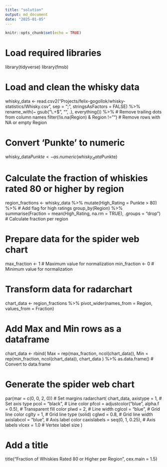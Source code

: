 ```yaml
---
title: "solution"
output: md_document
date: "2025-01-05"
---
```


```r
knitr::opts_chunk$set(echo = TRUE)
```
# Load required libraries
library(tidyverse)
library(fmsb)

# Load and clean the whisky data
whisky_data <- read.csv2("Projects/felix-gogollok/whisky-statistics/Whisky.csv", sep = ";", stringsAsFactors = FALSE) %>%
  rename_with(~ gsub("\\.+$", "", .), everything()) %>%  # Remove trailing dots from column names
  filter(!is.na(Region) & Region != "")  # Remove rows with NA or empty Region

# Convert 'Punkte' to numeric
whisky_data$Punkte <- as.numeric(whisky_data$Punkte)

# Calculate the fraction of whiskies rated 80 or higher by region
region_fractions <- whisky_data %>%
  mutate(High_Rating = Punkte > 80) %>%  # Add flag for high ratings
  group_by(Region) %>%
  summarise(Fraction = mean(High_Rating, na.rm = TRUE), .groups = "drop")  # Calculate fraction per region

# Prepare data for the spider web chart
max_fraction <- 1  # Maximum value for normalization
min_fraction <- 0  # Minimum value for normalization

# Transform data for radarchart
chart_data <- region_fractions %>%
  pivot_wider(names_from = Region, values_from = Fraction)

# Add Max and Min rows as a dataframe
chart_data <- rbind(
  Max = rep(max_fraction, ncol(chart_data)),
  Min = rep(min_fraction, ncol(chart_data)),
  chart_data
) %>%
  as.data.frame()  # Convert to data.frame

# Generate the spider web chart
par(mar = c(0, 0, 2, 0))  # Set margins
radarchart(
  chart_data,
  axistype = 1,                # Set axis type
  pcol = "black",              # Line color
  pfcol = adjustcolor("blue", alpha.f = 0.5),  # Transparent fill color
  plwd = 2,                    # Line width
  cglcol = "blue",             # Grid line color
  cglty = 1,                   # Grid line type (solid)
  cglwd = 0.8,                 # Grid line width
  axislabcol = "blue",         # Axis label color
  caxislabels = seq(0, 1, 0.25),  # Axis labels
  vlcex = 1.0                  # Vertex label size
)

# Add a title
title("Fraction of Whiskies Rated 80 or Higher per Region", cex.main = 1.5)
